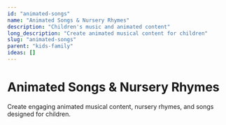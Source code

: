 ```yaml
---
id: "animated-songs"
name: "Animated Songs & Nursery Rhymes"
description: "Children's music and animated content"
long_description: "Create animated musical content for children"
slug: "animated-songs"
parent: "kids-family"
ideas: []
---
```


# Animated Songs & Nursery Rhymes

Create engaging animated musical content, nursery rhymes, and songs designed for children.